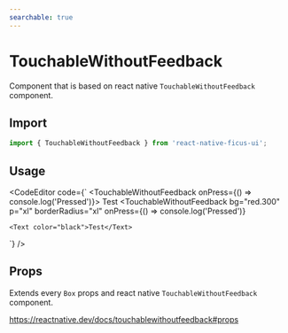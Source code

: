```yaml
---
searchable: true
---
```



# TouchableWithoutFeedback

Component that is based on react native `TouchableWithoutFeedback` component.

## Import

```js
import { TouchableWithoutFeedback } from 'react-native-ficus-ui';
```

## Usage

<CodeEditor code={`<VStack spacing={10}>
  <TouchableWithoutFeedback onPress={() => console.log('Pressed')}>
    <Text>Test</Text>
  </TouchableWithoutFeedback>
  <TouchableWithoutFeedback
    bg="red.300"
    p="xl"
    borderRadius="xl"
    onPress={() => console.log('Pressed')}
  >
    <Text color="black">Test</Text>
  </TouchableWithoutFeedback>
</VStack>`} />

## Props

Extends every `Box` props and react native `TouchableWithoutFeedback` component.

https://reactnative.dev/docs/touchablewithoutfeedback#props
